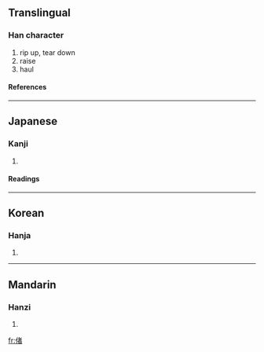 ==Translingual==
===Han character===
{{Han char|rn=9|rad=人|as=09|sn=11|four=|canj=人十大日 (OJKA)}}
# rip up, tear down
# raise
# haul
====References====
{{Han ref|kx=0110.240|dkj=00856|dj=0236.080|hdz=10186.120|uh=5056|ud=20566}}
----
==Japanese==
===Kanji===
{{ja-kanji|grade=|rs=人09}}
# {{defn|Japanese}}
====Readings====
{{ja-readings|on=[[しゃ]] (sha)|kun=[[さて]] (sate)}}
----
==Korean==
===Hanja===
{{ko-hanja|hangeul=차|rv=cha|mr=ch'a}}
# {{defn|Korean}}
----
==Mandarin==
===Hanzi===
{{cmn-hanzi|pin=[[chě]] (che3), [[zè]] (ze4)|wg=ch'e<sup>3</sup>, tse<sup>4</sup>}}
# {{defn|Mandarin}}

[[fr:偖]]